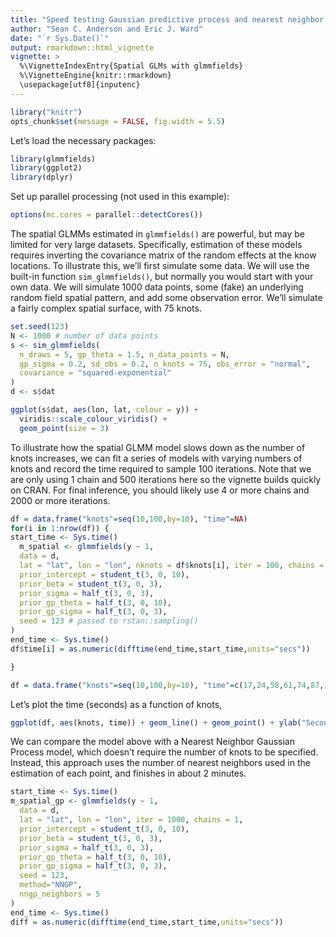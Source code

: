 ```yaml
---
title: "Speed testing Gaussian predictive process and nearest neighbor Gaussian process models"
author: "Sean C. Anderson and Eric J. Ward"
date: "`r Sys.Date()`"
output: rmarkdown::html_vignette
vignette: >
  %\VignetteIndexEntry{Spatial GLMs with glmmfields}
  %\VignetteEngine{knitr::rmarkdown}
  \usepackage[utf8]{inputenc}
---
```


```r
library("knitr")
opts_chunk$set(message = FALSE, fig.width = 5.5)
```

Let's load the necessary packages:

```r
library(glmmfields)
library(ggplot2)
library(dplyr)
```

Set up parallel processing (not used in this example):

```r
options(mc.cores = parallel::detectCores())
```

The spatial GLMMs estimated in `glmmfields()` are powerful, but may be limited for very large datasets. Specifically, estimation of these models requires inverting the covariance matrix of the random effects at the know locations. To illustrate this, we'll first simulate some data. We will use the built-in function `sim_glmmfields()`, but normally you would start with your own data. We will simulate 1000 data points, some (fake) an underlying random field spatial pattern, and add some observation error. We'll simulate a fairly complex spatial surface, with 75 knots.

```r
set.seed(123)
N <- 1000 # number of data points
s <- sim_glmmfields(
  n_draws = 5, gp_theta = 1.5, n_data_points = N,
  gp_sigma = 0.2, sd_obs = 0.2, n_knots = 75, obs_error = "normal",
  covariance = "squared-exponential"
)
d <- s$dat

ggplot(s$dat, aes(lon, lat, colour = y)) +
  viridis::scale_colour_viridis() +
  geom_point(size = 3)
```

To illustrate how the spatial GLMM model slows down as the number of knots increases, we can fit a series of models with varying numbers of knots and record the time required to sample 100 iterations. Note that we are only using 1 chain and 500 iterations here so the vignette builds quickly on CRAN. For final inference, you should likely use 4 or more chains and 2000 or more iterations.

```r
df = data.frame("knots"=seq(10,100,by=10), "time"=NA)
for(i in 1:nrow(df)) {
start_time <- Sys.time()
  m_spatial <- glmmfields(y ~ 1,
  data = d,
  lat = "lat", lon = "lon", nknots = df$knots[i], iter = 100, chains = 1,
  prior_intercept = student_t(3, 0, 10), 
  prior_beta = student_t(3, 0, 3),
  prior_sigma = half_t(3, 0, 3),
  prior_gp_theta = half_t(3, 0, 10),
  prior_gp_sigma = half_t(3, 0, 3),
  seed = 123 # passed to rstan::sampling()
)
end_time <- Sys.time()
df$time[i] = as.numeric(difftime(end_time,start_time,units="secs"))

}
```

```r
df = data.frame("knots"=seq(10,100,by=10), "time"=c(17,24,58,61,74,87,167,205,303,457))
```

Let's plot the time (seconds) as a function of knots,

```r
ggplot(df, aes(knots, time)) + geom_line() + geom_point() + ylab("Seconds") + xlab("Knots")
```

We can compare the model above with a Nearest Neighbor Gaussian Process model, which doesn't require the number of knots to be specified. Instead, this approach uses the number of nearest neighbors used in the estimation of each point, and finishes in about 2 minutes. 

```r
start_time <- Sys.time()
m_spatial_gp <- glmmfields(y ~ 1,
  data = d,
  lat = "lat", lon = "lon", iter = 1000, chains = 1,
  prior_intercept = student_t(3, 0, 10), 
  prior_beta = student_t(3, 0, 3),
  prior_sigma = half_t(3, 0, 3),
  prior_gp_theta = half_t(3, 0, 10),
  prior_gp_sigma = half_t(3, 0, 3),
  seed = 123,
  method="NNGP",
  nngp_neighbors = 5
)
end_time <- Sys.time()
diff = as.numeric(difftime(end_time,start_time,units="secs"))
```
